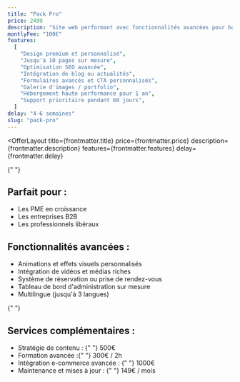 ```yaml
---
title: "Pack Pro"
price: 2499
description: "Site web performant avec fonctionnalités avancées pour booster votre activité"
montlyFee: "100€"
features:
  [
    "Design premium et personnalisé",
    "Jusqu'à 10 pages sur mesure",
    "Optimisation SEO avancée",
    "Intégration de blog ou actualités",
    "Formulaires avancés et CTA personnalisés",
    "Galerie d'images / portfolio",
    "Hébergement haute performance pour 1 an",
    "Support prioritaire pendant 60 jours",
  ]
delay: "4-6 semaines"
slug: "pack-pro"
---
```



<OfferLayout 
  title={frontmatter.title}
  price={frontmatter.price}
  description={frontmatter.description}
  features={frontmatter.features}
  delay={frontmatter.delay}
>

{" "}

<div className="grid grid-cols-1 md:grid-cols-2 gap-8">
  <div className="space-y-4">
    <h2 className="text-2xl font-bold text-white">Parfait pour :</h2>
    <ul className="list-disc list-inside space-y-2 text-gray-300">
      <li>Les PME en croissance</li>
      <li>Les entreprises B2B</li>
      <li>Les professionnels libéraux</li>
    </ul>
  </div>
  <div className="space-y-4">
    <h2 className="text-2xl font-bold text-white">
      Fonctionnalités avancées :
    </h2>
    <ul className="list-disc list-inside space-y-2 text-gray-300">
      <li>Animations et effets visuels personnalisés</li>
      <li>Intégration de vidéos et médias riches</li>
      <li>Système de réservation ou prise de rendez-vous</li>
      <li>Tableau de bord d'administration sur mesure</li>
      <li>Multilingue (jusqu'à 3 langues)</li>
    </ul>
  </div>
</div>

{" "}

<div className="mt-8">
  <h2 className="text-2xl font-bold mb-4 text-white">
    Services complémentaires :
  </h2>
  <ul className="grid grid-cols-1 md:grid-cols-2 gap-4">
    <li className="p-4 bg-gray-800 rounded-lg hover:shadow-md transition-shadow duration-300">
      <span className="font-semibold text-gray-200">
        Stratégie de contenu :
      </span>{" "}
      <span className="text-gray-300">500€</span>
    </li>
    <li className="p-4 bg-gray-800 rounded-lg hover:shadow-md transition-shadow duration-300">
      <span className="font-semibold text-gray-200">Formation avancée :</span>{" "}
      <span className="text-gray-300">300€ / 2h</span>
    </li>
    <li className="p-4 bg-gray-800 rounded-lg hover:shadow-md transition-shadow duration-300">
      <span className="font-semibold text-gray-200">
        Intégration e-commerce avancée :
      </span>{" "}
      <span className="text-gray-300">1000€</span>
    </li>
    <li className="p-4 bg-gray-800 rounded-lg hover:shadow-md transition-shadow duration-300">
      <span className="font-semibold text-gray-200">
        Maintenance et mises à jour :
      </span>{" "}
      <span className="text-gray-300">149€ / mois</span>
    </li>
  </ul>
</div>

</OfferLayout>
